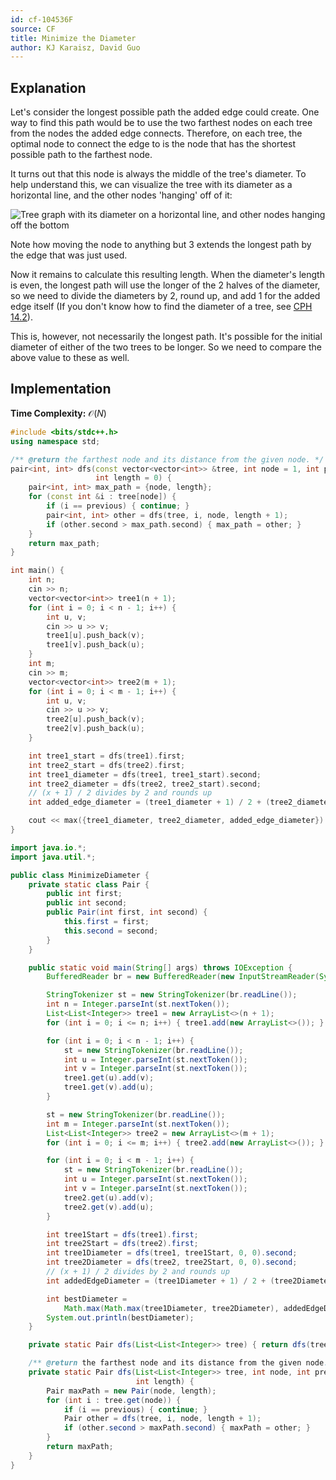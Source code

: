 ```yaml
---
id: cf-104536F
source: CF
title: Minimize the Diameter
author: KJ Karaisz, David Guo
---
```


## Explanation

Let's consider the longest possible path the added edge could create. One way to find this path would be to use the two farthest nodes on each tree from the nodes the added edge connects.
Therefore, on each tree, the optimal node to connect the edge to is the node that has the shortest possible path to the farthest node.

It turns out that this node is always the middle of the tree's diameter. To help understand this, we can visualize the tree with its diameter as a horizontal line, and the other nodes
'hanging' off of it:

![Tree graph with its diameter on a horizontal line, and other nodes hanging off the bottom](<cf-104536F/graph.png>)

Note how moving the node to anything but 3 extends the longest path by the edge that was just used.

Now it remains to calculate this resulting length. When the diameter's length is even, the longest path will use the longer of the 2 halves of the diameter,
so we need to divide the diameters by 2, round up, and add 1 for the added edge itself (If you don't know how to find the diameter of a tree, see [CPH 14.2](/CPH.pdf#page=145)).

This is, however, not necessarily the longest path. It's possible for the initial diameter of either of the two trees to be longer. So we need to compare the above value to these as well.

## Implementation

**Time Complexity:** $\mathcal{O}(N)$

<LanguageSection>
<CPPSection>

```cpp
#include <bits/stdc++.h>
using namespace std;

/** @return the farthest node and its distance from the given node. */
pair<int, int> dfs(const vector<vector<int>> &tree, int node = 1, int previous = 0,
                   int length = 0) {
	pair<int, int> max_path = {node, length};
	for (const int &i : tree[node]) {
		if (i == previous) { continue; }
		pair<int, int> other = dfs(tree, i, node, length + 1);
		if (other.second > max_path.second) { max_path = other; }
	}
	return max_path;
}

int main() {
	int n;
	cin >> n;
	vector<vector<int>> tree1(n + 1);
	for (int i = 0; i < n - 1; i++) {
		int u, v;
		cin >> u >> v;
		tree1[u].push_back(v);
		tree1[v].push_back(u);
	}
	int m;
	cin >> m;
	vector<vector<int>> tree2(m + 1);
	for (int i = 0; i < m - 1; i++) {
		int u, v;
		cin >> u >> v;
		tree2[u].push_back(v);
		tree2[v].push_back(u);
	}

	int tree1_start = dfs(tree1).first;
	int tree2_start = dfs(tree2).first;
	int tree1_diameter = dfs(tree1, tree1_start).second;
	int tree2_diameter = dfs(tree2, tree2_start).second;
	// (x + 1) / 2 divides by 2 and rounds up
	int added_edge_diameter = (tree1_diameter + 1) / 2 + (tree2_diameter + 1) / 2 + 1;

	cout << max({tree1_diameter, tree2_diameter, added_edge_diameter}) << endl;
}
```

</CPPSection>
<JavaSection>

```java
import java.io.*;
import java.util.*;

public class MinimizeDiameter {
	private static class Pair {
		public int first;
		public int second;
		public Pair(int first, int second) {
			this.first = first;
			this.second = second;
		}
	}

	public static void main(String[] args) throws IOException {
		BufferedReader br = new BufferedReader(new InputStreamReader(System.in));

		StringTokenizer st = new StringTokenizer(br.readLine());
		int n = Integer.parseInt(st.nextToken());
		List<List<Integer>> tree1 = new ArrayList<>(n + 1);
		for (int i = 0; i <= n; i++) { tree1.add(new ArrayList<>()); }

		for (int i = 0; i < n - 1; i++) {
			st = new StringTokenizer(br.readLine());
			int u = Integer.parseInt(st.nextToken());
			int v = Integer.parseInt(st.nextToken());
			tree1.get(u).add(v);
			tree1.get(v).add(u);
		}

		st = new StringTokenizer(br.readLine());
		int m = Integer.parseInt(st.nextToken());
		List<List<Integer>> tree2 = new ArrayList<>(m + 1);
		for (int i = 0; i <= m; i++) { tree2.add(new ArrayList<>()); }

		for (int i = 0; i < m - 1; i++) {
			st = new StringTokenizer(br.readLine());
			int u = Integer.parseInt(st.nextToken());
			int v = Integer.parseInt(st.nextToken());
			tree2.get(u).add(v);
			tree2.get(v).add(u);
		}

		int tree1Start = dfs(tree1).first;
		int tree2Start = dfs(tree2).first;
		int tree1Diameter = dfs(tree1, tree1Start, 0, 0).second;
		int tree2Diameter = dfs(tree2, tree2Start, 0, 0).second;
		// (x + 1) / 2 divides by 2 and rounds up
		int addedEdgeDiameter = (tree1Diameter + 1) / 2 + (tree2Diameter + 1) / 2 + 1;

		int bestDiameter =
		    Math.max(Math.max(tree1Diameter, tree2Diameter), addedEdgeDiameter);
		System.out.println(bestDiameter);
	}

	private static Pair dfs(List<List<Integer>> tree) { return dfs(tree, 1, 0, 0); }

	/** @return the farthest node and its distance from the given node. */
	private static Pair dfs(List<List<Integer>> tree, int node, int previous,
	                        int length) {
		Pair maxPath = new Pair(node, length);
		for (int i : tree.get(node)) {
			if (i == previous) { continue; }
			Pair other = dfs(tree, i, node, length + 1);
			if (other.second > maxPath.second) { maxPath = other; }
		}
		return maxPath;
	}
}
```

</JavaSection>
</LanguageSection>
